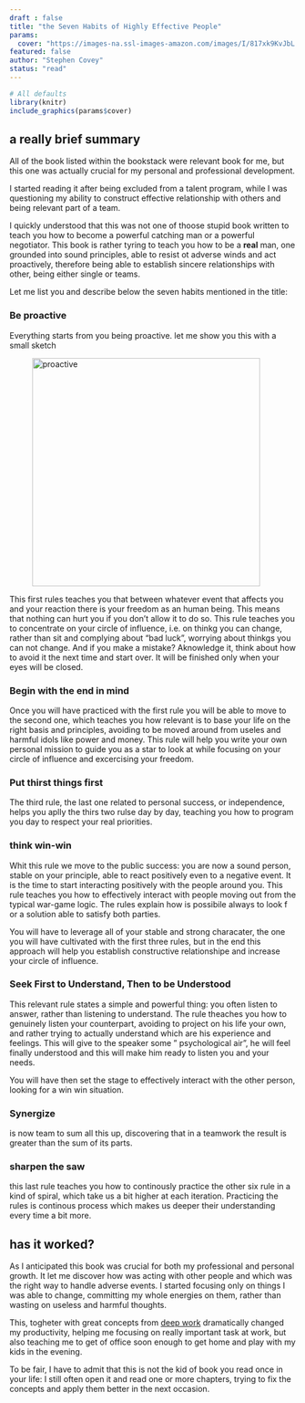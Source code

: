 ```yaml
---
draft : false
title: "the Seven Habits of Highly Effective People"
params:
  cover: "https://images-na.ssl-images-amazon.com/images/I/817xk9KvJbL.jpg"
featured: false
author: "Stephen Covey"
status: "read"
---
```



```r
# All defaults
library(knitr)
include_graphics(params$cover)
```



## a really brief summary

All of the book listed within the bookstack were relevant book for me, but this one was actually crucial for my personal and professional development.

I started reading it after being excluded from a talent program, while I was questioning my ability to construct effective relationship with others and being relevant part of a team.

I quickly understood that this was not one of thoose stupid book written to teach you how to become a powerful catching man or a powerful negotiator. This book is rather tyring to teach you how to be a **real** man, one grounded into sound principles, able to resist ot adverse winds and act proactively, therefore being able to establish sincere relationships with other, being either single or teams.

Let me list you and describe below the seven habits mentioned in the title:

### Be proactive


Everything starts from you being proactive. let me show you this with a small sketch
<a href="/images/proactive.jpeg" ><figure class= "post_image" >
<img src="/images/proactive.jpeg"  alt="proactive" style="width: 400px;"/>
</figure></a>
This first rules teaches you that between whatever event that affects you and your reaction there is your freedom as an human being. This means that nothing can hurt you if you don't allow it to do so.
This rule teaches you to concentrate on your circle of influence, i.e. on thinkg you can change, rather than sit and complying about "bad luck", worrying about thinkgs you can not change. And if you make a mistake? Aknowledge it, think about how to avoid it the next time and start over. It will be finished only when your eyes will be closed.

### Begin with the end in mind

Once you will have practiced with the first rule you will be able to move to the second one, which teaches you how relevant is to base your life on the right basis and principles, avoiding to be moved around from useles and harmful idols like power and money. This rule will help you write your own personal mission to guide you as a star to look at while focusing on your circle of influence and excercising your freedom.

### Put thirst things first

The third rule, the last one related to personal success, or independence, helps you aplly the thirs two rulse day by day, teaching you how to program you day to respect your real priorities.

### think win-win

Whit this rule we move to the public success: you are now a sound person, stable on your principle, able to react positively even to a negative event. It is the time to start interacting positively with the people around you. This rule teaches you how to effectively interact with people moving out from the typical war-game logic. The rules explain how is possibile always to look f or a solution able to satisfy both parties.

You will have to leverage all of your stable and strong characater, the one you will have cultivated with the first three rules, but in the end this approach will help you establish constructive relationshipe and increase your circle of influence.

### Seek First to Understand, Then to be Understood

This relevant rule states a simple and powerful thing: you often listen to answer, rather than listening to understand. The rule theaches you how to genuinely listen your counterpart, avoiding to project on his life your own, and rather trying to actually understand which are his experience and feelings. This will give to the speaker some "
psychological air", he will feel finally understood and this will make him ready to listen you and your needs.

You will have then set the stage to effectively interact with the other person, looking for a win win situation.

### Synergize

is now team to sum all this up, discovering that in a teamwork the result is greater than the sum of its parts.  

### sharpen the saw

this last rule teaches you how to continously practice the other six rule in a kind of spiral, which take us a bit higher at each iteration. Practicing the rules is continous process which makes us deeper their understanding every time a bit more.

## has it worked?

As I anticipated this book was crucial for both my professional and personal growth. It let me discover how was acting with other people and which was the right way to handle adverse events. I started focusing only on things I was able to change, committing my whole energies on them, rather than wasting on useless and harmful thoughts.

This, togheter with great concepts from [deep work](/bookstack/deep_work) dramatically changed my productivity, helping me focusing on really important task at work, but also teaching me to get of office soon enough to get home and play with my kids in the evening.

To be fair, I have to admit that this is not the kid of book you read once in your life: I still often open it and read one or more chapters, trying to fix the concepts and apply them better in the next occasion.

